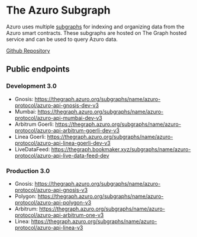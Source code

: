 # The Azuro Subgraph

Azuro uses multiple [subgraphs](https://thegraph.com/docs/about/introduction#what-the-graph-is) for indexing and
organizing data from the Azuro smart contracts. These subgraphs are hosted on The Graph hosted service and can be used
to query Azuro data.

[Github Repository](https://github.com/Azuro-protocol/Azuro-subgraphs/blob/main/api/README.md)

## Public endpoints

### Development 3.0

- Gnosis: https://thegraph.azuro.org/subgraphs/name/azuro-protocol/azuro-api-gnosis-dev-v3
- Mumbai: https://thegraph.azuro.org/subgraphs/name/azuro-protocol/azuro-api-mumbai-dev-v3
- Arbitrum Goerli: https://thegraph.azuro.org/subgraphs/name/azuro-protocol/azuro-api-arbitrum-goerli-dev-v3
- Linea Goerli: https://thegraph.azuro.org/subgraphs/name/azuro-protocol/azuro-api-linea-goerli-dev-v3
- LiveDataFeed: https://thegraph.bookmaker.xyz/subgraphs/name/azuro-protocol/azuro-api-live-data-feed-dev

### Production 3.0

- Gnosis: https://thegraph.azuro.org/subgraphs/name/azuro-protocol/azuro-api-gnosis-v3
- Polygon: https://thegraph.azuro.org/subgraphs/name/azuro-protocol/azuro-api-polygon-v3
- Arbitrum: https://thegraph.azuro.org/subgraphs/name/azuro-protocol/azuro-api-arbitrum-one-v3
- Linea: https://thegraph.azuro.org/subgraphs/name/azuro-protocol/azuro-api-linea-v3

